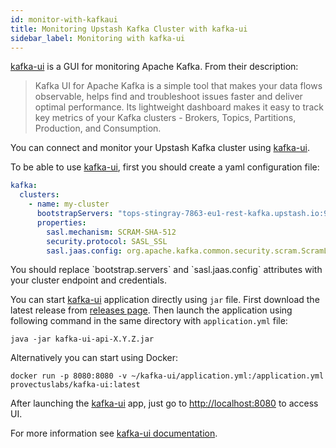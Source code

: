 ```yaml
---
id: monitor-with-kafkaui
title: Monitoring Upstash Kafka Cluster with kafka-ui
sidebar_label: Monitoring with kafka-ui
---
```


[kafka-ui](https://github.com/provectus/kafka-ui) is a GUI for monitoring Apache
Kafka. From their description:

> Kafka UI for Apache Kafka is a simple tool that makes your data flows
> observable, helps find and troubleshoot issues faster and deliver optimal
> performance. Its lightweight dashboard makes it easy to track key metrics of
> your Kafka clusters - Brokers, Topics, Partitions, Production, and
> Consumption.

You can connect and monitor your Upstash Kafka cluster using
[kafka-ui](https://github.com/provectus/kafka-ui).

To be able to use [kafka-ui](https://github.com/provectus/kafka-ui), first you
should create a yaml configuration file:

```yaml
kafka:
  clusters:
    - name: my-cluster
      bootstrapServers: "tops-stingray-7863-eu1-rest-kafka.upstash.io:9092"
      properties:
        sasl.mechanism: SCRAM-SHA-512
        security.protocol: SASL_SSL
        sasl.jaas.config: org.apache.kafka.common.security.scram.ScramLoginModule required username="ZmlycG9iZXJtYW4ZHtSXVwmyJQ" password="J6ocnQfe25vUsI8AX-XxA==";
```

<Note>
  You should replace `bootstrap.servers` and `sasl.jaas.config` attributes with
  your cluster endpoint and credentials.
</Note>

You can start [kafka-ui](https://github.com/provectus/kafka-ui) application
directly using `jar` file. First download the latest release from
[releases page](https://github.com/provectus/kafka-ui/releases). Then launch the
application using following command in the same directory with `application.yml`
file:

```shell
java -jar kafka-ui-api-X.Y.Z.jar
```

Alternatively you can start using Docker:

```shell
docker run -p 8080:8080 -v ~/kafka-ui/application.yml:/application.yml provectuslabs/kafka-ui:latest
```

After launching the [kafka-ui](https://github.com/provectus/kafka-ui) app, just
go to [http://localhost:8080](http://localhost:8080) to access UI.

For more information see
[kafka-ui documentation](https://github.com/provectus/kafka-ui/blob/master/README.md).
